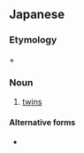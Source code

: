 ==Japanese==
{{ja-kanjitab|二|子}}

===Etymology===
{{m|ja|二|sc=Jpan|tr=futa||two}} + {{m|ja|子|sc=Jpan|tr=ko||child}}

===Noun===
{{ja-noun|ふたご}}
# [[twins]]

====Alternative forms====
* {{l|ja|双子}}